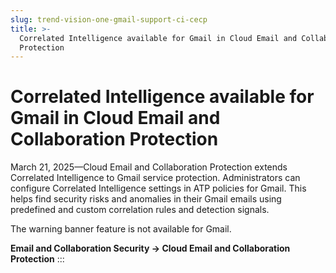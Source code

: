```yaml
---
slug: trend-vision-one-gmail-support-ci-cecp
title: >-
  Correlated Intelligence available for Gmail in Cloud Email and Collaboration
  Protection
---
```

# Correlated Intelligence available for Gmail in Cloud Email and Collaboration Protection

March 21, 2025—Cloud Email and Collaboration Protection extends Correlated Intelligence to Gmail service protection. Administrators can configure Correlated Intelligence settings in ATP policies for Gmail. This helps find security risks and anomalies in their Gmail emails using predefined and custom correlation rules and detection signals.

The warning banner feature is not available for Gmail.

**Email and Collaboration Security → Cloud Email and Collaboration Protection**
:::
